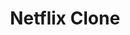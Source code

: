 ---
title: 'Netflix Clone'
featured: false
summary: 'A Netflix clone built with React and Styled Components.'
stack: ['reactjs', 'styled-components']
links: { github: 'https://github.com/rndy28/netflix-clone', live: 'https://netflix-clone-seven-psi.vercel.app/' }
---